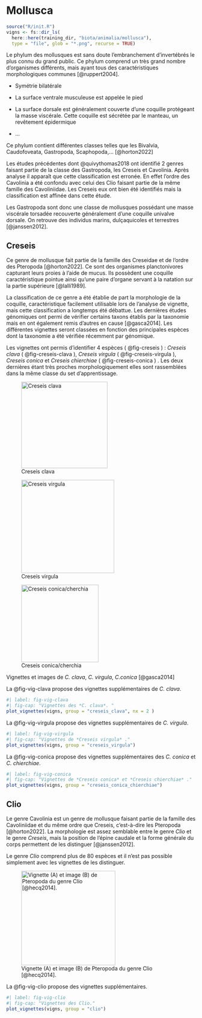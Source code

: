 # Mollusca

```r
source("R/init.R")
vigns <- fs::dir_ls(
  here::here(training_dir, "biota/animalia/mollusca"), 
  type = "file", glob = "*.png", recurse = TRUE)
```

Le phylum des mollusques est sans doute l'embranchement d'invertébrés le plus connu du grand public. Ce phylum comprend un très grand nombre d'organismes différents, mais ayant tous des caractéristiques morphologiques communes [@ruppert2004].

-   Symétrie bilatérale

-    La surface ventrale musculeuse est appelée le pied

-   La surface dorsale est généralement couverte d'une coquille protégeant la masse viscérale. Cette coquille est sécrétée par le manteau, un revêtement épidermique

-    ...

Ce phylum contient différentes classes telles que les Bivalvia, Caudofoveata, Gastropoda, Scaphopoda,... [@horton2022]

Les études précédentes dont @quivythomas2018 ont identifié 2 genres faisant partie de la classe des Gastropoda, les Creseis et Cavolinia. Après analyse il apparaît que cette classification est erronée. En effet l'ordre des Cavolinia a été confondu avec celui des Clio faisant partie de la même famille des Cavoliniidae. Les Creseis eux ont bien été identifiés mais la classification est affinée dans cette étude.

Les Gastropoda sont donc une classe de mollusques possédant une masse viscérale torsadée recouverte généralement d'une coquille univalve dorsale. On retrouve des individus marins, dulçaquicoles et terrestres [@janssen2012].

## Creseis

Ce genre de mollusque fait partie de la famille des Creseidae et de l'ordre des Pteropoda [@horton2022]. Ce sont des organismes planctonivores capturant leurs proies à l'aide de mucus. Ils possèdent une coquille caractéristique pointue ainsi qu'une paire d'organe servant à la natation sur la partie supérieure [@lalli1989].

La classification de ce genre a été établie de part la morphologie de la coquille, caractéristique facilement utilisable lors de l'analyse de vignette, mais cette classification a longtemps été débattue. Les dernières études génomiques ont permi de vérifier certains taxons établis par la taxonomie mais en ont également remis d'autres en cause [@gasca2014]. Les différentes vignettes seront classées en fonction des principales espèces dont la taxonomie a été vérifiée récemment par génomique.

Les vignettes ont permis d'identifier 4 espèces ( @fig-creseis ) : *Creseis clava* ( @fig-creseis-clava ), *Creseis virgula* ( @fig-creseis-virgula ), *Creseis conica* et *Creseis chierchiae* ( @fig-creseis-conica ) . Les deux dernières étant très proches morphologiquement elles sont rassemblées dans la même classe du set d'apprentissage.

::: {#fig-creseis layout-ncol="3"}
![Creseis clava](images/mollusca/clava.png){#fig-creseis-clava width="229"}

![Creseis virgula](images/mollusca/virgula.png){#fig-creseis-virgula width="247"}

![Creseis conica/cherchia](images/mollusca/conica.png){#fig-creseis-conica width="205"}

Vignettes et images de *C. clava*, *C. virgula*, *C.conica* [@gasca2014]
:::

La @fig-vig-clava propose des vignettes supplémentaires de *C. clava*.

```r
#| label: fig-vig-clava
#| fig-cap: "Vignettes des *C. clava*. "
plot_vignettes(vigns, group = "creseis_clava", nx = 2 )
```

La @fig-vig-virgula propose des vignettes supplémentaires de *C. virgula*.

```r
#| label: fig-vig-virgula
#| fig-cap: "Vignettes de *Creseis virgula* ."
plot_vignettes(vigns, group = "creseis_virgula")
```

La @fig-vig-conica propose des vignettes supplémentaires des *C. conica* et *C. chierchiae*.

```r
#| label: fig-vig-conica
#| fig-cap: "Vignettes de *Creseis conica* et *Creseis chierchiae* ."
plot_vignettes(vigns, group = "creseis_conica_chierchiae")
```

## Clio

Le genre Cavolinia est un genre de mollusque faisant partie de la famille des Cavoliniidae et du même ordre que Creseis, c'est-à-dire les Pteropoda [@horton2022]. La morphologie est assez semblable entre le genre *Clio* et le genre *Creseis*, mais la position de l'épine caudale et la forme générale du corps permettent de les distinguer [@janssen2012].

Le genre *Clio* comprend plus de 80 espèces et il n'est pas possible simplement avec les vignettes de les distinguer.

![Vignette (A) et image (B) de Pteropoda du genre Clio [@hecq2014].](images/mollusca/clio.png){#fig-clio width="250"}

La @fig-vig-clio propose des vignettes supplémentaires.

```r
#| label: fig-vig-clio
#| fig-cap: "Vignettes des Clio."
plot_vignettes(vigns, group = "clio")
```

